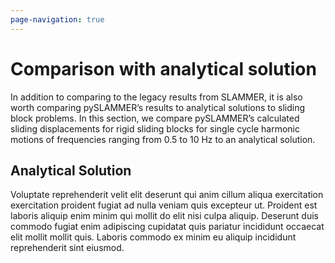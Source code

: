 ```yaml
---
page-navigation: true
---
```


# Comparison with analytical solution

In addition to comparing to the legacy results from SLAMMER, it is also worth comparing pySLAMMER's results to analytical solutions to sliding block problems. 
In this section, we compare pySLAMMER's calculated sliding displacements for rigid sliding blocks for single cycle harmonic motions of frequencies ranging from 0.5 to 10 Hz to an analytical solution.

## Analytical Solution

Voluptate reprehenderit velit elit deserunt qui anim cillum aliqua exercitation exercitation proident fugiat ad nulla veniam quis excepteur ut. Proident est laboris aliquip enim minim qui mollit do elit nisi culpa aliquip. Deserunt duis commodo fugiat enim adipiscing cupidatat quis pariatur incididunt occaecat elit mollit mollit quis. Laboris commodo ex minim eu aliquip incididunt reprehenderit sint eiusmod.